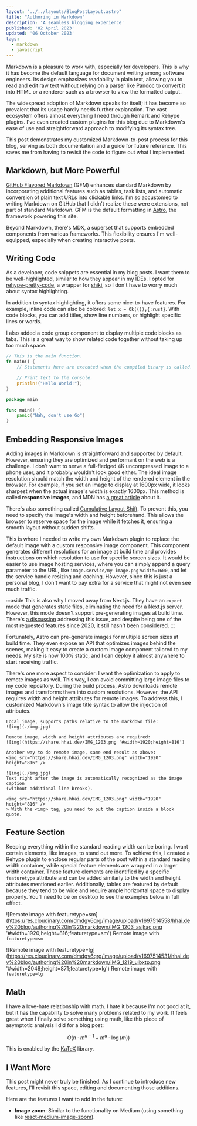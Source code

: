 ```yaml
---
layout: "../../layouts/BlogPostLayout.astro"
title: "Authoring in Markdown"
description: 'A seamless blogging experience'
published: '02 April 2023'
updated: '06 October 2023'
tags:
  - markdown
  - javascript
---
```


Markdown is a pleasure to work with, especially for developers. This is why it
has become the default language for document writing among software engineers.
Its design emphasizes readability in plain text, allowing you to read and edit
raw text without relying on a parser like [Pandoc](https://pandoc.org/) to
convert it into HTML or a renderer such as a browser to view the formatted
output.

The widespread adoption of Markdown speaks for itself; it has become so
prevalent that its usage hardly needs further explanation. The vast ecosystem
offers almost everything I need through Remark and Rehype plugins. I've even
created custom plugins for this blog due to Markdown's ease of use and
straightforward approach to modifying its syntax tree.

This post demonstrates my customized Markdown-to-post process for this blog,
serving as both documentation and a guide for future reference. This saves me
from having to revisit the code to figure out what I implemented.

## Markdown, but More Powerful

[GitHub Flavored Markdown](https://github.github.com/gfm) (GFM) enhances
standard Markdown by incorporating additional features such as tables, task
lists, and automatic conversion of plain text URLs into clickable links. I'm so
accustomed to writing Markdown on GitHub that I didn't realize these were
extensions, not part of standard Markdown. GFM is the default formatting in
[Astro](https://astro.build/), the framework powering this site.

Beyond Markdown, there's MDX, a superset that supports embedded components from
various frameworks. This flexibility ensures I'm well-equipped, especially when
creating interactive posts.

## Writing Code

As a developer, code snippets are essential in my blog posts. I want them to be
well-highlighted, similar to how they appear in my IDEs. I opted for
[rehype-pretty-code](https://rehype-pretty-code.netlify.app/), a wrapper for
[shiki](https://github.com/shikijs/shiki), so I don't have to worry much about
syntax highlighting.

In addition to syntax highlighting, it offers some nice-to-have features. For
example, inline code can also be colored: `let x = Ok(());{:rust}`. With code
blocks, you can add titles, show line numbers, or highlight specific lines or
words.

I also added a code group component to display multiple code blocks as tabs.
This is a great way to show related code together without taking up too much
space.

<CodeGroup client:load>

```rust showLineNumbers title="example.rs" {5-6, 2} /compiled binary is called/
// This is the main function.
fn main() {
    // Statements here are executed when the compiled binary is called.

    // Print text to the console.
    println!("Hello World!");
}
```

```go showLineNumbers title="example.go"
package main

func main() {
    panic("Nah, don't use Go")
}
```

</CodeGroup>

## Embedding Responsive Images

Adding images in Markdown is straightforward and supported by default. However,
ensuring they are optimized and performant on the web is a challenge. I don't
want to serve a full-fledged 4K uncompressed image to a phone user, and it
probably wouldn't look good either. The ideal image resolution should match the
width and height of the rendered element in the browser. For example, if you
set an image to display at 1600px wide, it looks sharpest when the actual
image's width is exactly 1600px. This method is called **responsive images**,
and MDN has [a great
article](https://developer.mozilla.org/en-US/docs/Learn/HTML/Multimedia_and_embedding/Responsive_images)
about it.

There's also something called [Cumulative Layout Shift](https://web.dev/cls/).
To prevent this, you need to specify the image's width and height beforehand.
This allows the browser to reserve space for the image while it fetches it,
ensuring a smooth layout without sudden shifts.

This is where I needed to write my own Markdown plugin to replace the default
image with a custom responsive image component. This component generates
different resolutions for an image at build time and provides instructions on
which resolution to use for specific screen sizes. It would be easier to use
image hosting services, where you can simply append a query parameter to the
URL, like `image.service/my-image.png?width=1600`, and let the service handle
resizing and caching. However, since this is just a personal blog, I don't want
to pay extra for a service that might not even see much traffic.

:::aside
This is also why I moved away from Next.js. They have an `export` mode
that generates static files, eliminating the need for a Next.js server.
However, this mode doesn't support pre-generating images at build time. There's
[a discussion](https://github.com/vercel/next.js/discussions/19065) addressing
this issue, and despite being one of the most requested features since 2020, it
still hasn't been considered.
:::

Fortunately, Astro can pre-generate images for multiple screen sizes at build
time. They even expose an API that optimizes images behind the scenes, making
it easy to create a custom image component tailored to my needs. My site is now
100% static, and I can deploy it almost anywhere to start receiving traffic.

There's one more aspect to consider: I want the optimization to apply to remote
images as well. This way, I can avoid committing large image files to my code
repository. During the build process, Astro downloads remote images and
transforms them into custom resolutions. However, the API requires width and
height attributes for remote images. To address this, I customized Markdown's
image title syntax to allow the injection of attributes.

```mdx showLineNumbers
Local image, supports paths relative to the markdown file:
![img](./img.jpg)

Remote image, width and height attributes are required:
![img](https://share.hhai.dev/IMG_1203.png '#width=1920;height=816')

Another way to do remote image, same end result as above:
<img src="https://share.hhai.dev/IMG_1203.png" width="1920" height="816" />

![img](./img.jpg)
Text right after the image is automatically recognized as the image caption
(without additional line breaks).

<img src="https://share.hhai.dev/IMG_1203.png" width="1920" height="816" />
> With the <img> tag, you need to put the caption inside a block quote.
```

## Feature Section

Keeping everything within the standard reading width can be boring. I want
certain elements, like images, to stand out more. To achieve this, I created a
Rehype plugin to enclose regular parts of the post within a standard reading
width container, while special feature elements are wrapped in a larger width
container. These feature elements are identified by a specific `featuretype`
attribute and can be added similarly to the width and height attributes
mentioned earlier. Additionally, tables are featured by default because they
tend to be wide and require ample horizontal space to display properly. You'll
need to be on desktop to see the examples below in full effect.

![Remote image with featuretype=sm]
(https://res.cloudinary.com/dmdgv6qrg/image/upload/v1697514558/hhai.dev%20blog/authoring%20in%20markdown/IMG_1203_asjkac.png
'#width=1920;height=816;featuretype=sm')
Remote image with `featuretype=sm`

![Remote image with featuretype=lg]
(https://res.cloudinary.com/dmdgv6qrg/image/upload/v1697514531/hhai.dev%20blog/authoring%20in%20markdown/IMG_1219_uibxtp.png
'#width=2048;height=871;featuretype=lg')
Remote image with `featuretype=lg`

## Math

I have a love-hate relationship with math. I hate it because I'm not good at
it, but it has the capability to solve many problems related to my work. It
feels great when I finally solve something using math, like this piece of
asymptotic analysis I did for a blog post:

$$
O(n \cdot m^{a-1} + m^{a} \cdot \log(m))
$$

This is enabled by the [KaTeX](https://github.com/KaTeX/KaTeX) library.

## I Want More

This post might never truly be finished. As I continue to introduce new
features, I'll revisit this space, editing and documenting those additions.

Here are the features I want to add in the future:

- **Image zoom**: Similar to the functionality on Medium (using something like
[react-medium-image-zoom](https://github.com/rpearce/react-medium-image-zoom)).
